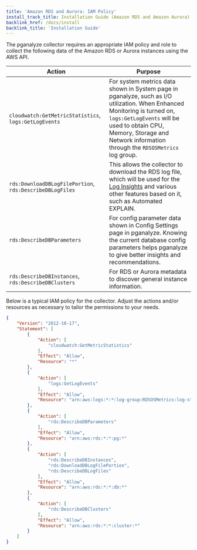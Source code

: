 ```yaml
---
title: 'Amazon RDS and Aurora: IAM Policy'
install_track_title: Installation Guide (Amazon RDS and Amazon Aurora)
backlink_href: /docs/install
backlink_title: 'Installation Guide'
---
```


The pganalyze collector requires an appropriate IAM policy and role to collect
the following data of the Amazon RDS or Aurora instances using the AWS API.

<table>
  <thead>
    <tr>
      <th>Action</th>
      <th>Purpose</th>
    </tr>
  </thead>
  <tbody>
    <tr>
      <td><code>cloudwatch:GetMetricStatistics</code>, <code>logs:GetLogEvents</code></td>
      <td>
        For system metrics data shown in System page in pganalyze, such as I/O
        utilization. When Enhanced Monitoring is turned on, <code>logs:GetLogEvents</code>
        will be used to obtain CPU, Memory, Storage and Network information
        through the <code>RDSOSMetrics</code> log group.
      </td>
    </tr>
    <tr>
      <td><code>rds:DownloadDBLogFilePortion</code>, <code>rds:DescribeDBLogFiles</code></td>
      <td>
        This allows the collector to download the RDS log file, which will be
        used for the <a href="https://pganalyze.com/log-insights">Log Insights</a>
        and various other features based on it, such as Automated EXPLAIN.
      </td>
    </tr>
    <tr>
      <td><code>rds:DescribeDBParameters</code></td>
      <td>
        For config parameter data shown in Config Settings page in pganalyze.
        Knowing the current database config parameters helps pganalyze to give
        better insights and recommendations.
      </td>
    </tr>
    <tr>
      <td><code>rds:DescribeDBInstances</code>, <code>rds:DescribeDBClusters</code></td>
      <td>
        For RDS or Aurora metadata to discover general instance information.
      </td>
    </tr>
  </tbody>
</table>

Below is a typical IAM policy for the collector. Adjust the actions and/or
resources as necessary to tailor the permissions to your needs.

```json
{
    "Version": "2012-10-17",
    "Statement": [
        {
            "Action": [
                "cloudwatch:GetMetricStatistics"
            ],
            "Effect": "Allow",
            "Resource": "*"
        },
        {
            "Action": [
                "logs:GetLogEvents"
            ],
            "Effect": "Allow",
            "Resource": "arn:aws:logs:*:*:log-group:RDSOSMetrics:log-stream:*"
        },
        {
            "Action": [
                "rds:DescribeDBParameters"
            ],
            "Effect": "Allow",
            "Resource": "arn:aws:rds:*:*:pg:*"
        },
        {
            "Action": [
                "rds:DescribeDBInstances",
                "rds:DownloadDBLogFilePortion",
                "rds:DescribeDBLogFiles"
            ],
            "Effect": "Allow",
            "Resource": "arn:aws:rds:*:*:db:*"
        },
        {
            "Action": [
                "rds:DescribeDBClusters"
            ],
            "Effect": "Allow",
            "Resource": "arn:aws:rds:*:*:cluster:*"
        }
    ]
}
```
